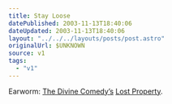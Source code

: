 ```yaml
---
title: Stay Loose
datePublished: 2003-11-13T18:40:06
dateUpdated: 2003-11-13T18:40:06
layout: "../../../layouts/posts/post.astro"
originalUrl: $UNKNOWN
source: v1
tags:
  - "v1"
---
```


Earworm: [The Divine Comedy&#8217;s][1] [Lost Property][2].

[1]: http://www.thedivinecomedy.com/ "official The Divine Comedy website"
[2]: http://www.lyricsdir.com/d/the-divine-comedy/lost-property.php "Lyrics Directory: The Divine Comedy Lost Property lyrics"

